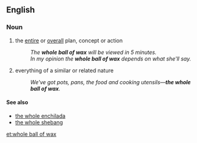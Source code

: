 ==English==

===Noun===
{{en-noun|sg=[[whole]] [[ball]] of [[wax]]|-}}

# {{idiomatic|slang}} the [[entire]] or [[overall]] plan, concept or action
#: ''The '''whole ball of wax''' will be viewed in 5 minutes.''
#: ''In my opinion the '''whole ball of wax''' depends on what she'll say.''
# {{idiomatic|slang}} everything of a similar or related nature
#: ''We've got pots, pans, the food and cooking utensils—'''the whole ball of wax'''.''

====See also====
* [[the whole enchilada]]
* [[the whole shebang]]

[[et:whole ball of wax]]